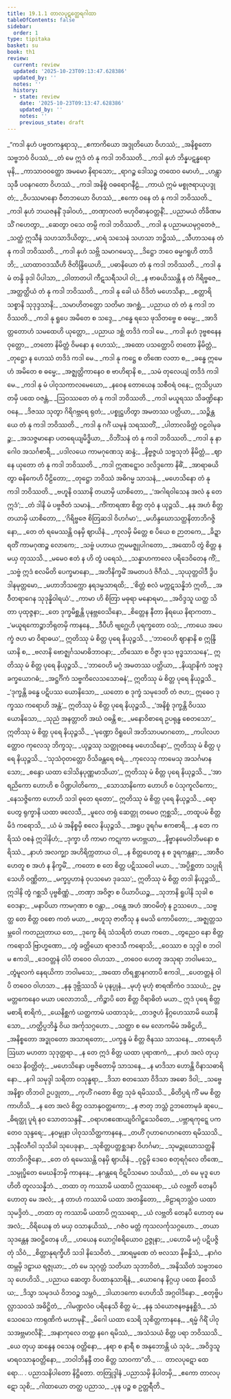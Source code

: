 ```yaml
---
title: 19.1.1 တာလပုဋတ္ထေရဂါထာ
tableOfContents: false
sidebar:
  order: 1
type: tipitaka
basket: su
book: th1
review:
  current: review
  updated: '2025-10-23T09:13:47.628386'
  updated_by: ''
  notes: ''
  history:
  - state: review
    date: '2025-10-23T09:13:47.628386'
    updated_by: ''
    notes: ''
    previous_state: draft
---
```



<ReviewStatus review={frontmatter.review} showDetails={true} />

<HypothesisAnnotation frontmatter={frontmatter} />

<DynamicBreadcrumb />

<Division number="1094" book="th1" e="ch" v="19" p="354">

<Paragraph number="1453" type="verses" book="th1">
_“ကဒါ နုဟံ ပဗ္ဗတကန္ဒရာသု,_  
_ဧကာကိယော အဒ္ဒုတိယော ဝိဟဿံ;_  
_အနိစ္စတော သဗ္ဗဘဝံ ဝိပဿံ,_  
_တံ မေ ဣဒံ တံ နု ကဒါ ဘဝိဿတိ._  

</Paragraph>

</Division>
<Division number="1095" book="th1" e="ch" v="19" p="354">

<Paragraph number="1454" type="verses" book="th1">
_ကဒါ နုဟံ ဘိန္နပဋန္ဓရော မုနိ,_  
_ကာသာဝဝတ္ထော အမမော နိရာသော;_  
_ရာဂဉ္စ ဒေါသဉ္စ တထေဝ မောဟံ,_  
_ဟန္တွာ သုခီ ပဝနဂတော ဝိဟဿံ._  

</Paragraph>

</Division>
<Division number="1096" book="th1" e="ch" v="19" p="354">

<Paragraph number="1455" type="verses" book="th1">
_ကဒါ အနိစ္စံ ဝဓရောဂနီဠံ,_  
_ကာယံ ဣမံ မစ္စုဇရာယုပဒ္ဒုတံ;_  
_ဝိပဿမာနော ဝီတဘယော ဝိဟဿံ,_  
_ဧကော ဝနေ တံ နု ကဒါ ဘဝိဿတိ._  

</Paragraph>

</Division>
<Division number="1097" book="th1" e="ch" v="19" p="354">

<Paragraph number="1456" type="verses" book="th1">
_ကဒါ နုဟံ ဘယဇနနိံ ဒုခါဝဟံ,_  
_တဏှာလတံ ဗဟုဝိဓာနုဝတ္တနိံ;_  
_ပညာမယံ တိခိဏမသိံ ဂဟေတွာ,_  
_ဆေတွာ ဝသေ တမ္ပိ ကဒါ ဘဝိဿတိ._  

</Paragraph>

</Division>
<Division number="1098" book="th1" e="ch" v="19" p="354">

<Paragraph number="1457" type="verses" book="th1">
_ကဒါ နု ပညာမယမုဂ္ဂတေဇံ,_  
_သတ္ထံ ဣသီနံ သဟသာဒိယိတွာ;_  
_မာရံ သသေနံ သဟသာ ဘဉ္ဇိဿံ,_  
_သီဟာသနေ တံ နု ကဒါ ဘဝိဿတိ._  

</Paragraph>

</Division>
<Division number="1099" book="th1" e="ch" v="19" p="354">

<Paragraph number="1458" type="verses" book="th1">
_ကဒါ နုဟံ သဗ္ဘိ သမာဂမေသု,_  
_ဒိဋ္ဌော ဘဝေ ဓမ္မဂရူဟိ တာဒိဘိ;_  
_ယာထာဝဒဿီဟိ ဇိတိန္ဒြိယေဟိ,_  
_ပဓာနိယော တံ နု ကဒါ ဘဝိဿတိ._  

</Paragraph>

</Division>
<Division number="1100" book="th1" e="ch" v="19" p="354">

<Paragraph number="1459" type="verses" book="th1">
_ကဒါ နု မံ တန္ဒိ ခုဒါ ပိပါသာ,_  
_ဝါတာတပါ ကီဋသရီသပါ ဝါ;_  
_န ဗာဓယိဿန္တိ န တံ ဂိရိဗ္ဗဇေ,_  
_အတ္ထတ္ထိယံ တံ နု ကဒါ ဘဝိဿတိ._  

</Paragraph>

</Division>
<Division number="1101" book="th1" e="ch" v="19" p="355">

<Paragraph number="1460" type="verses" book="th1">
_ကဒါ နု ခေါ ယံ ဝိဒိတံ မဟေသိနာ,_  
_စတ္တာရိ သစ္စာနိ သုဒုဒ္ဒသာနိ;_  
_သမာဟိတတ္တော သတိမာ အဂစ္ဆံ,_  
_ပညာယ တံ တံ နု ကဒါ ဘဝိဿတိ._  

</Paragraph>

</Division>
<Division number="1102" book="th1" e="ch" v="19" p="355">

<Paragraph number="1461" type="verses" book="th1">
_ကဒါ နု ရူပေ အမိတေ စ သဒ္ဒေ,_  
_ဂန္ဓေ ရသေ ဖုသိတဗ္ဗေ စ ဓမ္မေ;_  
_အာဒိတ္တတောဟံ သမထေဟိ ယုတ္တော,_  
_ပညာယ ဒစ္ဆံ တဒိဒံ ကဒါ မေ._  

</Paragraph>

</Division>
<Division number="1103" book="th1" e="ch" v="19" p="355">

<Paragraph number="1462" type="verses" book="th1">
_ကဒါ နုဟံ ဒုဗ္ဗစနေန ဝုတ္တော,_  
_တတော နိမိတ္တံ ဝိမနော န ဟေဿံ;_  
_အထော ပသတ္ထောပိ တတော နိမိတ္တံ,_  
_တုဋ္ဌော န ဟေဿံ တဒိဒံ ကဒါ မေ._  

</Paragraph>

</Division>
<Division number="1104" book="th1" e="ch" v="19" p="355">

<Paragraph number="1463" type="verses" book="th1">
_ကဒါ နု ကဋ္ဌေ စ တိဏေ လတာ စ,_  
_ခန္ဓေ ဣမေဟံ အမိတေ စ ဓမ္မေ;_  
_အဇ္ဈတ္တိကာနေဝ စ ဗာဟိရာနိ စ,_  
_သမံ တုလေယျံ တဒိဒံ ကဒါ မေ._  

</Paragraph>

</Division>
<Division number="1105" book="th1" e="ch" v="19" p="355">

<Paragraph number="1464" type="verses" book="th1">
_ကဒါ နု မံ ပါဝုသကာလမေဃော,_  
_နဝေန တောယေန သစီဝရံ ဝနေ;_  
ဣသိပ္ပယာတမှိ ပထေ ဝဇန္တံ,_  
_ဩဝဿတေ တံ နု ကဒါ ဘဝိဿတိ._  

</Paragraph>

</Division>
<Division number="1106" book="th1" e="ch" v="19" p="355">

<Paragraph number="1465" type="verses" book="th1">
_ကဒါ မယူရဿ သိခဏ္ဍိနော ဝနေ,_  
_ဒိဇဿ သုတွာ ဂိရိဂဗ္ဘရေ ရုတံ;_  
_ပစ္စုဋ္ဌဟိတွာ အမတဿ ပတ္တိယာ,_  
_သဉ္စိန္တယေ တံ နု ကဒါ ဘဝိဿတိ._  

</Paragraph>

</Division>
<Division number="1107" book="th1" e="ch" v="19" p="355">

<Paragraph number="1466" type="verses" book="th1">
_ကဒါ နု ဂင်္ဂံ ယမုနံ သရဿတိံ,_  
_ပါတာလခိတ္တံ ဝဠဝါမုခဉ္စ;_  
_အသဇ္ဇမာနော ပတရေယျမိဒ္ဓိယာ,_  
_ဝိဘိံသနံ တံ နု ကဒါ ဘဝိဿတိ._  

</Paragraph>

</Division>
<Division number="1108" book="th1" e="ch" v="19" p="356">

<Paragraph number="1467" type="verses" book="th1">
_ကဒါ နု နာဂေါဝ အသင်္ဂစာရီ,_  
_ပဒါလယေ ကာမဂုဏေသု ဆန္ဒံ;_  
_နိဗ္ဗဇ္ဇယံ သဗ္ဗသုဘံ နိမိတ္တံ,_  
_ဈာနေ ယုတော တံ နု ကဒါ ဘဝိဿတိ._  

</Paragraph>

</Division>
<Division number="1109" book="th1" e="ch" v="19" p="356">

<Paragraph number="1468" type="verses" book="th1">
_ကဒါ ဣဏဋ္ဋောဝ ဒလိဒ္ဒကော နိဓိံ,_  
_အာရာဓယိတွာ ဓနိကေဟိ ပီဠိတော;_  
_တုဋ္ဌော ဘဝိဿံ အဓိဂမ္မ သာသနံ,_  
_မဟေသိနော တံ နု ကဒါ ဘဝိဿတိ._  

</Paragraph>

</Division>
<Division number="1110" book="th1" e="ch" v="19" p="356">

<Paragraph number="1469" type="verses" book="th1">
_ဗဟူနိ ဝဿာနိ တယာမှိ ယာစိတော,_  
_‘အဂါရဝါသေန အလံ နု တေ ဣဒံ’;_  
_တံ ဒါနိ မံ ပဗ္ဗဇိတံ သမာနံ,_  
_ကိံကာရဏာ စိတ္တ တုဝံ န ယုဉ္ဇသိ._  

</Paragraph>

</Division>
<Division number="1111" book="th1" e="ch" v="19" p="356">

<Paragraph number="1470" type="verses" book="th1">
_နနု အဟံ စိတ္တ တယာမှိ ယာစိတော,_  
_‘ဂိရိဗ္ဗဇေ စိတြဆဒါ ဝိဟင်္ဂမာ’;_  
_မဟိန္ဒဃောသတ္ထနိတာဘိဂဇ္ဇိနော,_  
_တေ တံ ရမေဿန္တိ ဝနမှိ ဈာယိနံ._  

</Paragraph>

</Division>
<Division number="1112" book="th1" e="ch" v="19" p="356">

<Paragraph number="1471" type="verses" book="th1">
_ကုလမှိ မိတ္တေ စ ပိယေ စ ဉာတကေ,_  
_ခိဍ္ဍာရတိံ ကာမဂုဏဉ္စ လောကေ;_  
_သဗ္ဗံ ပဟာယ ဣမမဇ္ဈုပါဂတော,_  
_အထောပိ တွံ စိတ္တ န မယှ တုဿသိ._  

</Paragraph>

</Division>
<Division number="1113" book="th1" e="ch" v="19" p="356">

<Paragraph number="1472" type="verses" book="th1">
_မမေဝ ဧတံ န ဟိ တွံ ပရေသံ,_  
_သန္နာဟကာလေ ပရိဒေဝိတေန ကိံ;_  
_သဗ္ဗံ ဣဒံ စလမိတိ ပေက္ခမာနော,_  
_အဘိနိက္ခမိံ အမတပဒံ ဇိဂီသံ._  

</Paragraph>

</Division>
<Division number="1114" book="th1" e="ch" v="19" p="356">

<Paragraph number="1473" type="verses" book="th1">
_သုယုတ္တဝါဒီ ဒွိပဒါနမုတ္တမော,_  
_မဟာဘိသက္ကော နရဒမ္မသာရထိ;_  
_‘စိတ္တံ စလံ မက္ကဋသန္နိဘံ ဣတိ,_  
_အဝီတရာဂေန သုဒုန္နိဝါရယံ’._  

</Paragraph>

</Division>
<Division number="1115" book="th1" e="ch" v="19" p="357">

<Paragraph number="1474" type="verses" book="th1">
_ကာမာ ဟိ စိတြာ မဓုရာ မနောရမာ,_  
_အဝိဒ္ဒသူ ယတ္ထ သိတာ ပုထုဇ္ဇနာ;_  
_တေ ဒုက္ခမိစ္ဆန္တိ ပုနဗ္ဘဝေသိနော,_  
_စိတ္တေန နီတာ နိရယေ နိရာကတာ._  

</Paragraph>

</Division>
<Division number="1116" book="th1" e="ch" v="19" p="357">

<Paragraph number="1475" type="verses" book="th1">
_‘မယူရကောဉ္စာဘိရုတမှိ ကာနနေ,_  
_ဒီပီဟိ ဗျဂ္ဃေဟိ ပုရက္ခတော ဝသံ;_  
_ကာယေ အပေက္ခံ ဇဟ မာ ဝိရာဓယ’,_  
ဣတိဿု မံ စိတ္တ ပုရေ နိယုဉ္ဇသိ._  

</Paragraph>

</Division>
<Division number="1117" book="th1" e="ch" v="19" p="357">

<Paragraph number="1476" type="verses" book="th1">
_‘ဘာဝေဟိ ဈာနာနိ စ ဣန္ဒြိယာနိ စ,_  
_ဗလာနိ ဗောဇ္ဈင်္ဂသမာဓိဘာဝနာ;_  
_တိဿော စ ဝိဇ္ဇာ ဖုသ ဗုဒ္ဓသာသနေ’,_  
ဣတိဿု မံ စိတ္တ ပုရေ နိယုဉ္ဇသိ._  

</Paragraph>

</Division>
<Division number="1118" book="th1" e="ch" v="19" p="357">

<Paragraph number="1477" type="verses" book="th1">
_‘ဘာဝေဟိ မဂ္ဂံ အမတဿ ပတ္တိယာ,_  
_နိယျာနိကံ သဗ္ဗဒုခက္ခယောဂဓံ;_  
_အဋ္ဌင်္ဂိကံ သဗ္ဗကိလေသသောဓနံ’,_  
ဣတိဿု မံ စိတ္တ ပုရေ နိယုဉ္ဇသိ._  

</Paragraph>

</Division>
<Division number="1119" book="th1" e="ch" v="19" p="357">

<Paragraph number="1478" book="th1">
_‘ဒုက္ခန္တိ ခန္ဓေ ပဋိပဿ ယောနိသော,_  
_ယတော စ ဒုက္ခံ သမုဒေတိ တံ ဇဟ;_  
ဣဓေဝ ဒုက္ခဿ ကရောဟိ အန္တံ’,_  
ဣတိဿု မံ စိတ္တ ပုရေ နိယုဉ္ဇသိ._  

</Paragraph>

</Division>
<Division number="1120" book="th1" e="ch" v="19" p="357">

<Paragraph number="1479" type="verses" book="th1">
_‘အနိစ္စံ ဒုက္ခန္တိ ဝိပဿ ယောနိသော,_  
_သုညံ အနတ္တာတိ အဃံ ဝဓန္တိ စ;_  
_မနောဝိစာရေ ဥပရုန္ဓ စေတသော’,_  
ဣတိဿု မံ စိတ္တ ပုရေ နိယုဉ္ဇသိ._  

</Paragraph>

</Division>
<Division number="1121" book="th1" e="ch" v="19" p="357">

<Paragraph number="1480" type="verses" book="th1">
_‘မုဏ္ဍော ဝိရူပေါ အဘိသာပမာဂတော,_  
_ကပါလဟတ္ထောဝ ကုလေသု ဘိက္ခသု;_  
_ယုဉ္ဇဿု သတ္ထုဝစနေ မဟေသိနော’,_  
ဣတိဿု မံ စိတ္တ ပုရေ နိယုဉ္ဇသိ._  

</Paragraph>

</Division>
<Division number="1122" book="th1" e="ch" v="19" p="358">

<Paragraph number="1481" type="verses" book="th1">
_‘သုသံဝုတတ္တော ဝိသိခန္တရေ စရံ,_  
_ကုလေသု ကာမေသု အသင်္ဂမာနသော;_  
_စန္ဒော ယထာ ဒေါသိနပုဏ္ဏမာသိယာ’,_  
ဣတိဿု မံ စိတ္တ ပုရေ နိယုဉ္ဇသိ._  

</Paragraph>

</Division>
<Division number="1123" book="th1" e="ch" v="19" p="358">

<Paragraph number="1482" type="verses" book="th1">
_‘အာရညိကော ဟောဟိ စ ပိဏ္ဍပါတိကော,_  
_သောသာနိကော ဟောဟိ စ ပံသုကူလိကော;_  
_နေသဇ္ဇိကော ဟောဟိ သဒါ ဓုတေ ရတော’,_  
ဣတိဿု မံ စိတ္တ ပုရေ နိယုဉ္ဇသိ._  

</Paragraph>

</Division>
<Division number="1124" book="th1" e="ch" v="19" p="358">

<Paragraph number="1483" type="verses" book="th1">
_ရောပေတွ ရုက္ခာနိ ယထာ ဖလေသီ,_  
_မူလေ တရုံ ဆေတ္တု တမေဝ ဣစ္ဆသိ;_  
_တထူပမံ စိတ္တမိဒံ ကရောသိ,_  
_ယံ မံ အနိစ္စမှိ စလေ နိယုဉ္ဇသိ._  

</Paragraph>

</Division>
<Division number="1125" book="th1" e="ch" v="19" p="358">

<Paragraph number="1484" type="verses" book="th1">
_အရူပ ဒူရင်္ဂမ ဧကစာရိ,_  
_န တေ ကရိဿံ ဝစနံ ဣဒါနိဟံ;_  
_ဒုက္ခာ ဟိ ကာမာ ကဋုကာ မဟဗ္ဘယာ,_  
_နိဗ္ဗာနမေဝါဘိမနော စရိဿံ._  

</Paragraph>

</Division>
<Division number="1126" book="th1" e="ch" v="19" p="358">

<Paragraph number="1485" type="verses" book="th1">
_နာဟံ အလက္ချာ အဟိရိက္ကတာယ ဝါ,_  
_န စိတ္တဟေတူ န စ ဒူရကန္တနာ;_  
_အာဇီဝဟေတူ စ အဟံ န နိက္ခမိံ,_  
_ကတော စ တေ စိတ္တ ပဋိဿဝေါ မယာ._  

</Paragraph>

</Division>
<Division number="1127" book="th1" e="ch" v="19" p="358">

<Paragraph number="1486" book="th1">
_‘အပ္ပိစ္ဆတာ သပ္ပုရိသေဟိ ဝဏ္ဏိတာ,_  
_မက္ခပ္ပဟာနံ ဝုပသမော ဒုခဿ’;_  
ဣတိဿု မံ စိတ္တ တဒါ နိယုဉ္ဇသိ,_  
ဣဒါနိ တွံ ဂစ္ဆသိ ပုဗ္ဗစိဏ္ဏံ._  

</Paragraph>

</Division>
<Division number="1128" book="th1" e="ch" v="19" p="358">

<Paragraph number="1487" type="verses" book="th1">
_တဏှာ အဝိဇ္ဇာ စ ပိယာပိယဉ္စ,_  
_သုဘာနိ ရူပါနိ သုခါ စ ဝေဒနာ;_  
_မနာပိယာ ကာမဂုဏာ စ ဝန္တာ,_  
_ဝန္တေ အဟံ အာဝမိတုံ န ဥဿဟေ._  

</Paragraph>

</Division>
<Division number="1129" book="th1" e="ch" v="19" p="359">

<Paragraph number="1488" type="verses" book="th1">
_သဗ္ဗတ္ထ တေ စိတ္တ ဝစော ကတံ မယာ,_  
_ဗဟူသု ဇာတီသု န မေသိ ကောပိတော;_  
_အဇ္ဈတ္တသမ္ဘဝေါ ကတညုတာယ တေ,_  
_ဒုက္ခေ စိရံ သံသရိတံ တယာ ကတေ._  

</Paragraph>

</Division>
<Division number="1130" book="th1" e="ch" v="19" p="359">

<Paragraph number="1489" type="verses" book="th1">
_တွညေဝ နော စိတ္တ ကရောသိ ဗြာဟ္မဏော,_  
_တွံ ခတ္တိယော ရာဇဒသီ ကရောသိ;_  
_ဝေဿာ စ သုဒ္ဒါ စ ဘဝါမ ဧကဒါ,_  
_ဒေဝတ္တနံ ဝါပိ တဝေဝ ဝါဟသာ._  

</Paragraph>

</Division>
<Division number="1131" book="th1" e="ch" v="19" p="359">

<Paragraph number="1490" type="verses" book="th1">
_တဝေဝ ဟေတူ အသုရာ ဘဝါမသေ,_  
_တွံမူလကံ နေရယိကာ ဘဝါမသေ;_  
_အထော တိရစ္ဆာနဂတာပိ ဧကဒါ,_  
_ပေတတ္တနံ ဝါပိ တဝေဝ ဝါဟသာ._  

</Paragraph>

</Division>
<Division number="1132" book="th1" e="ch" v="19" p="359">

<Paragraph number="1491" type="verses" book="th1">
_နနု ဒုဗ္ဘိဿသိ မံ ပုနပ္ပုနံ,_  
_မုဟုံ မုဟုံ စာရဏိကံဝ ဒဿယံ;_  
ဥမ္မတ္တကေနေဝ မယာ ပလောဘသိ,_  
_ကိဉ္စာပိ တေ စိတ္တ ဝိရာဓိတံ မယာ._  

</Paragraph>

</Division>
<Division number="1133" book="th1" e="ch" v="19" p="359">

<Paragraph number="1492" type="verses" book="th1">
ဣဒံ ပုရေ စိတ္တမစာရိ စာရိကံ,_  
_ယေနိစ္ဆကံ ယတ္ထကာမံ ယထာသုခံ;_  
_တဒဇ္ဇဟံ နိဂ္ဂဟေဿာမိ ယောနိသော,_  
_ဟတ္ထိပ္ပဘိန္နံ ဝိယ အင်္ကုသဂ္ဂဟော._  

</Paragraph>

</Division>
<Division number="1134" book="th1" e="ch" v="19" p="359">

<Paragraph number="1493" type="verses" book="th1">
_သတ္ထာ စ မေ လောကမိမံ အဓိဋ္ဌဟိ,_  
_အနိစ္စတော အဒ္ဓုဝတော အသာရတော;_  
_ပက္ခန္ဒ မံ စိတ္တ ဇိနဿ သာသနေ,_  
_တာရေဟိ ဩဃာ မဟတာ သုဒုတ္တရာ._  

</Paragraph>

</Division>
<Division number="1135" book="th1" e="ch" v="19" p="359">

<Paragraph number="1494" type="verses" book="th1">
_န တေ ဣဒံ စိတ္တ ယထာ ပုရာဏကံ,_  
_နာဟံ အလံ တုယှ ဝသေ နိဝတ္တိတုံ;_  
_မဟေသိနော ပဗ္ဗဇိတောမှိ သာသနေ,_  
_န မာဒိသာ ဟောန္တိ ဝိနာသဓာရိနော._  

</Paragraph>

</Division>
<Division number="1136" book="th1" e="ch" v="19" p="360">

<Paragraph number="1495" type="verses" book="th1">
_နဂါ သမုဒ္ဒါ သရိတာ ဝသုန္ဓရာ,_  
_ဒိသာ စတဿော ဝိဒိသာ အဓော ဒိဝါ;_  
_သဗ္ဗေ အနိစ္စာ တိဘဝါ ဥပဒ္ဒုတာ,_  
_ကုဟိံ ဂတော စိတ္တ သုခံ ရမိဿသိ._  

</Paragraph>

</Division>
<Division number="1137" book="th1" e="ch" v="19" p="360">

<Paragraph number="1496" type="verses" book="th1">
_ဓိတိပ္ပရံ ကိံ မမ စိတ္တ ကာဟိသိ,_  
_န တေ အလံ စိတ္တ ဝသာနုဝတ္တကော;_  
_န ဇာတု ဘသ္တံ ဥဘတောမုခံ ဆုပေ,_  
_ဓိရတ္ထု ပူရံ နဝ သောတသန္ဒနိံ._  

</Paragraph>

</Division>
<Division number="1138" book="th1" e="ch" v="19" p="360">

<Paragraph number="1497" type="verses" book="th1">
_ဝရာဟဧဏေယျဝိဂါဠှသေဝိတေ,_  
_ပဗ္ဘာရကုဋ္ဋေ ပကတေဝ သုန္ဒရေ;_  
_နဝမ္ဗုနာ ပါဝုသသိတ္ထကာနနေ,_  
_တဟိံ ဂုဟာဂေဟဂတော ရမိဿသိ._  

</Paragraph>

</Division>
<Division number="1139" book="th1" e="ch" v="19" p="360">

<Paragraph number="1498" type="verses" book="th1">
_သုနီလဂီဝါ သုသိခါ သုပေခုနာ,_  
_သုစိတ္တပတ္တစ္ဆဒနာ ဝိဟင်္ဂမာ;_  
_သုမဉ္ဇုဃောသတ္ထနိတာဘိဂဇ္ဇိနော,_  
_တေ တံ ရမေဿန္တိ ဝနမှိ ဈာယိနံ._  

</Paragraph>

</Division>
<Division number="1140" book="th1" e="ch" v="19" p="360">

<Paragraph number="1499" type="verses" book="th1">
_ဝုဋ္ဌမှိ ဒေဝေ စတုရင်္ဂုလေ တိဏေ,_  
_သမ္ပုပ္ဖိတေ မေဃနိဘမှိ ကာနနေ;_  
_နဂန္တရေ ဝိဋပိသမော သယိဿံ,_  
_တံ မေ မုဒူ ဟေဟိတိ တူလသန္နိဘံ._  

</Paragraph>

</Division>
<Division number="1141" book="th1" e="ch" v="19" p="360">

<Paragraph number="1500" type="verses" book="th1">
_တထာ တု ကဿာမိ ယထာပိ ဣဿရော,_  
_ယံ လဗ္ဘတိ တေနပိ ဟောတု မေ အလံ;_  
_န တာဟံ ကဿာမိ ယထာ အတန္ဒိတော,_  
_ဗိဠာရဘသ္တံဝ ယထာ သုမဒ္ဒိတံ._  

</Paragraph>

</Division>
<Division number="1142" book="th1" e="ch" v="19" p="360">

<Paragraph number="1501" type="verses" book="th1">
_တထာ တု ကဿာမိ ယထာပိ ဣဿရော,_  
_ယံ လဗ္ဘတိ တေနပိ ဟောတု မေ အလံ;_  
_ဝိရိယေန တံ မယှ ဝသာနယိဿံ,_  
_ဂဇံဝ မတ္တံ ကုသလင်္ကုသဂ္ဂဟော._  

</Paragraph>

</Division>
<Division number="1143" book="th1" e="ch" v="19" p="361">

<Paragraph number="1502" type="verses" book="th1">
_တယာ သုဒန္တေန အဝဋ္ဌိတေန ဟိ,_  
_ဟယေန ယောဂ္ဂါစရိယောဝ ဥဇ္ဇုနာ;_  
_ပဟောမိ မဂ္ဂံ ပဋိပဇ္ဇိတုံ သိဝံ,_  
_စိတ္တာနုရက္ခီဟိ သဒါ နိသေဝိတံ._  

</Paragraph>

</Division>
<Division number="1144" book="th1" e="ch" v="19" p="361">

<Paragraph number="1503" type="verses" book="th1">
_အာရမ္မဏေ တံ ဗလသာ နိဗန္ဓိသံ,_  
_နာဂံဝ ထမ္ဘမှိ ဒဠှာယ ရဇ္ဇုယာ;_  
_တံ မေ သုဂုတ္တံ သတိယာ သုဘာဝိတံ,_  
_အနိဿိတံ သဗ္ဗဘဝေသု ဟေဟိသိ._  

</Paragraph>

</Division>
<Division number="1145" book="th1" e="ch" v="19" p="361">

<Paragraph number="1504" type="verses" book="th1">
_ပညာယ ဆေတွာ ဝိပထာနုသာရိနံ,_  
_ယောဂေန နိဂ္ဂယှ ပထေ နိဝေသိယ;_  
_ဒိသွာ သမုဒယံ ဝိဘဝဉ္စ သမ္ဘဝံ,_  
_ဒါယာဒကော ဟေဟိသိ အဂ္ဂဝါဒိနော._  

</Paragraph>

</Division>
<Division number="1146" book="th1" e="ch" v="19" p="361">

<Paragraph number="1505" type="verses" book="th1">
_စတုဗ္ဗိပလ္လာသဝသံ အဓိဋ္ဌိတံ,_  
_ဂါမဏ္ဍလံဝ ပရိနေသိ စိတ္တ မံ;_  
_နနု သံယောဇနဗန္ဓနစ္ဆိဒံ,_  
_သံသေဝသေ ကာရုဏိကံ မဟာမုနိံ._  

</Paragraph>

</Division>
<Division number="1147" book="th1" e="ch" v="19" p="361">

<Paragraph number="1506" type="verses" book="th1">
_မိဂေါ ယထာ သေရိ သုစိတ္တကာနနေ,_  
_ရမ္မံ ဂိရိံ ပါဝုသအဗ္ဘမာလိနိံ;_  
_အနာကုလေ တတ္ထ နဂေ ရမိဿံ,_  
_အသံသယံ စိတ္တ ပရာ ဘဝိဿသိ._  

</Paragraph>

</Division>
<Division number="1148" book="th1" e="ch" v="19" p="361">

<Paragraph number="1507" type="verses" book="th1">
_ယေ တုယှ ဆန္ဒေန ဝသေန ဝတ္တိနော,_  
_နရာ စ နာရီ စ အနုဘောန္တိ ယံ သုခံ;_  
_အဝိဒ္ဒသူ မာရဝသာနုဝတ္တိနော,_  
_ဘဝါဘိနန္ဒီ တဝ စိတ္တ သာဝကာ”တိ._  


</Paragraph>
</Division>

<Paragraph number="1508" type="center" book="th1">
…  တာလပုဋော ထေရော… .



</Paragraph>

<Paragraph number="1509" type="center" book="th1">
ပညာသနိပါတော နိဋ္ဌိတော.



</Paragraph>

<Paragraph number="1510" type="center" book="th1">
တတြုဒ္ဒါနံ


</Paragraph>

<Paragraph number="1511" type="verses" book="th1">
_ပညာသမှိ နိပါတမှိ,_  
_ဧကော တာလပုဋော သုစိ;_  
_ဂါထာယော တတ္ထ ပညာသ,_  
_ပုန ပဉ္စ စ ဥတ္တရီတိ._
</Paragraph>